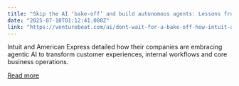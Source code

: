 ```yaml
---
title: "Skip the AI ‘bake-off’ and build autonomous agents: Lessons from Intuit and Amex"
date: "2025-07-10T01:12:41.000Z"
link: "https://venturebeat.com/ai/dont-wait-for-a-bake-off-how-intuit-and-amex-beat-competitors-to-production-ai-agents/"
---
```


Intuit and American Express detailed how their companies are embracing agentic AI to transform customer experiences, internal workflows and core business operations.

[Read more](https://venturebeat.com/ai/dont-wait-for-a-bake-off-how-intuit-and-amex-beat-competitors-to-production-ai-agents/)
